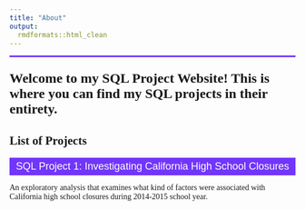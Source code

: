 ```yaml
---
title: "About"
output: 
  rmdformats::html_clean
---
```


<style>

@import url('https://fonts.googleapis.com/css2?family=Libre+Baskerville&display=swap');

h1.title {
  margin-top: 100px;
  font-weight: bold;
}

h1, h2, h3, body {
  font-family: 'Lora',  serif;
}

#line {
  width: 100%;
  height: 3px;
  background-color: #7136FA;
  position:relative;
}

.project-button {
  width: 100%;
  font-size: 18px;
  background-color: #7136FA;
  color: #fff;
  border:none;
  padding: 5px 0px;
  box-shadow: 0 3px 3px;
}

.project-button:hover {
  background-color: #fff;
  color: #7136FA;
}

.intro-text {
  font-size: 1.5rem;
  font-weight: 600;
}

</style>

<div id = "line"></div>
<p class= "intro-text">
Welcome to my SQL Project Website! This is where you can find my SQL projects in their entirety.
</p>

## List of Projects

<div class = "project-container">

<form action="sql_project1.html">
  <button class= "project-button">SQL Project 1: Investigating California High School Closures</button>
</form>
<p class= "project-text">
An exploratory analysis that examines what kind of factors were associated with California high school closures during 2014-2015 school year. 
</p>
</div>
